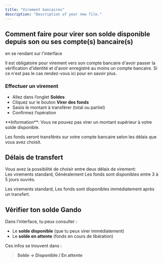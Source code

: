 ```yaml
---
title: "Virement bancaires"
description: "Description of your new file."
---
```


## Comment faire pour virer son solde disponible depuis son ou ses compte(s) bancaire(s)

en se rendant sur l'interface

<Warning>
Il est obligatoire pour virement vers son compte bancaire d'avoir passer la vérification d'identité et d'avoir enregistré au moins un compte bancaire.
  Si ce n'est pas le cas rendez-vous ici pour en savoir plus.
</Warning>


### Effectuer un virement

- Allez dans l’onglet **Soldes**
- Cliquez sur le bouton **Virer des fonds**
- Saisis le montant à transférer (total ou partiel)
- Confirmez l’opération

<Info>
  **Information**: Vous ne pouvez pas virer un montant supérieur à votre solde disponible. 
</Info>

Les fonds seront transférés sur votre compte bancaire selon les délais que vous avez choisit.


## Délais de transfert

Vous avez la possibilité de choisir entre deux délais de virement:\
Les virements standard, Généralement Les fonds sont disponibles entre 3 à 5 jours ouvrés.

Les virements standard, Les fonds sont disponibles immédiatement après un transfert.


## Vérifier ton solde Gando

Dans l’interface, tu peux consulter :

- Le **solde disponible** (que tu peux virer immédiatement)
- Le **solde en attente** (fonds en cours de libération)

Ces infos se trouvent dans :

> **Solde → Disponible / En attente**